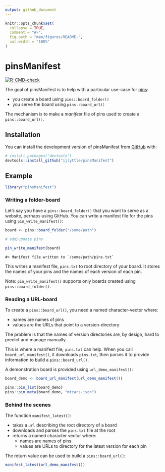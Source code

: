 ```yaml
---
output: github_document
---
```


<!-- README.md is generated from README.Rmd. Please edit that file -->

```r
knitr::opts_chunk$set(
  collapse = TRUE,
  comment = "#>",
  fig.path = "man/figures/README-",
  out.width = "100%"
)
```

# pinsManifest

<!-- badges: start -->
[![R-CMD-check](https://github.com/ijlyttle/pinsManifest/actions/workflows/R-CMD-check.yaml/badge.svg)](https://github.com/ijlyttle/pinsManifest/actions/workflows/R-CMD-check.yaml)
<!-- badges: end -->

The goal of pinsManifest is to help with a particular use-case for [pins]():

 - you create a board using `pins::board_folder()`
 - you serve the board using `pins::board_url()`
 
The mechanism is to make a *manifest* file of pins used to create a `pins::board_url()`. 

## Installation

You can install the development version of pinsManifest from [GitHub](https://github.com/) with:

``` r
# install.packages("devtools")
devtools::install_github("ijlyttle/pinsManifest")
```

## Example

```r
library("pinsManifest")
```

### Writing a folder-board

Let's say you have a `pins::board_folder()` that you want to serve as a website, perhaps using GitHub.
You can write a manifest file for the pins using `pin_write_manifest()`:

``` r
board <- pins::board_folder("/some/path")

# add/update pins

pin_write_manifest(board)
```

```
#> Manifest file written to `/some/path/pins.txt`
```

This writes a manifest file, `pins.txt` to root directory of your board.
It stores the names of your pins and the names of each version of each pin.

Note: `pin_write_manifest()` supports only boards created using `pins::board_folder()`.

### Reading a URL-board

To create a `pins::board_url()`, you need a named character-vector where:

   - names are names of pins
   - values are the URLs that point to a version-directory
   
The problem is that the names of version directories are, by design, hard to predict and manage manually.

This is where a manifest file, `pins.txt` can help. 
When you call `board_url_manifest()`, it downloads `pins.txt`, then parses it to provide information to build a `pins::board_url()`.

A demonstration board is provided using `url_demo_manifest()`:

```r
board_demo <- board_url_manifest(url_demo_manifest())

pins::pin_list(board_demo)
pins::pin_meta(board_demo, "mtcars-json")
```

### Behind the scenes

The function `manifest_latest()`:

  - takes a `url` describing the root directory of a board
  - downloads and parses the `pins.txt` file at the root
  - returns a named character vector where:
    - names are names of pins
    - values are URLs to directory for the latest version for each pin

The return value can be used to build a `pins::board_url()`:
    
```r
manifest_latest(url_demo_manifest())
```
